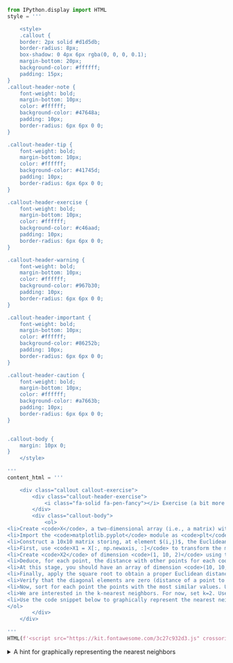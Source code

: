 
```python
from IPython.display import HTML
style = '''

    <style>
    .callout {
    border: 2px solid #d1d5db;
    border-radius: 8px;
    box-shadow: 0 4px 6px rgba(0, 0, 0, 0.1);
    margin-bottom: 20px;
    background-color: #ffffff;
    padding: 15px;
}
.callout-header-note {
    font-weight: bold;
    margin-bottom: 10px;
    color: #ffffff;
    background-color: #47648a;
    padding: 10px;
    border-radius: 6px 6px 0 0;
}

.callout-header-tip {
    font-weight: bold;
    margin-bottom: 10px;
    color: #ffffff;
    background-color: #41745d;
    padding: 10px;
    border-radius: 6px 6px 0 0;
}

.callout-header-exercise {
    font-weight: bold;
    margin-bottom: 10px;
    color: #ffffff;
    background-color: #c46aad;
    padding: 10px;
    border-radius: 6px 6px 0 0;
}

.callout-header-warning {
    font-weight: bold;
    margin-bottom: 10px;
    color: #ffffff;
    background-color: #967b30;
    padding: 10px;
    border-radius: 6px 6px 0 0;
}

.callout-header-important {
    font-weight: bold;
    margin-bottom: 10px;
    color: #ffffff;
    background-color: #86252b;
    padding: 10px;
    border-radius: 6px 6px 0 0;
}

.callout-header-caution {
    font-weight: bold;
    margin-bottom: 10px;
    color: #ffffff;
    background-color: #a7663b;
    padding: 10px;
    border-radius: 6px 6px 0 0;
}


.callout-body {
    margin: 10px 0;
}
    </style>
    
'''
content_html = '''

    <div class="callout callout-exercise">
        <div class="callout-header-exercise">
            <i class="fa-solid fa-pen-fancy"></i> Exercise (a bit more challenging)
        </div>
        <div class="callout-body">
            <ol>
<li>Create <code>X</code>, a two-dimensional array (i.e., a matrix) with 10 rows and 2 columns. The numbers in the array are random.</li>
<li>Import the <code>matplotlib.pyplot</code> module as <code>plt</code>. Use <code>plt.scatter</code> to plot the data as a scatter plot.</li>
<li>Construct a 10x10 matrix storing, at element $(i,j)$, the Euclidean distance between points $X[i,]$ and $X[j,]$. To do this, you will need to work with dimensions by creating nested arrays using <code>np.newaxis</code>:</li>
<li>First, use <code>X1 = X[:, np.newaxis, :]</code> to transform the matrix into a nested array. Check the dimensions.</li>
<li>Create <code>X2</code> of dimension <code>(1, 10, 2)</code> using the same logic.</li>
<li>Deduce, for each point, the distance with other points for each coordinate. Square this distance.</li>
<li>At this stage, you should have an array of dimension <code>(10, 10, 2)</code>. The reduction to a matrix is obtained by summing over the last axis. Check the help of <code>np.sum</code> on how to sum over the last axis.</li>
<li>Finally, apply the square root to obtain a proper Euclidean distance.</li>
<li>Verify that the diagonal elements are zero (distance of a point to itself...).</li>
<li>Now, sort for each point the points with the most similar values. Use <code>np.argsort</code> to get the ranking of the closest points for each row.</li>
<li>We are interested in the k-nearest neighbors. For now, set k=2. Use <code>argpartition</code> to reorder each row so that the 2 closest neighbors of each point come first, followed by the rest of the row.</li>
<li>Use the code snippet below to graphically represent the nearest neighbors.</li>
</ol>
        </div>
    </div>
    
'''
HTML(f'<script src="https://kit.fontawesome.com/3c27c932d3.js" crossorigin="anonymous"></script>\n{style}\n{content_html}')

```



::: {.cell .markdown}
```{=html}
<details><summary>A hint for graphically representing the nearest neighbors</summary>
```

~~~python
plt.scatter(X[:, 0], X[:, 1], s=100)

# draw lines from each point to its two nearest neighbors
K = 2

for i in range(X.shape[0]):
    for j in nearest_partition[i, :K+1]:
        # plot a line from X[i] to X[j]
        # use some zip magic to make it happen:
        plt.plot(*zip(X[j], X[i]), color='black')
~~~


```{=html}
</details>
```
:::

